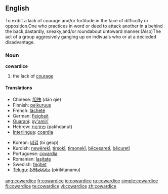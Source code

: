 ==English==
To exibit a lack of courage and/or fortitude in the face of difficulty or opposition.One who practices in word or deed to attack another in a behind the back,dastardly, sneaky,and/or roundabout untoward manner.(Also)The act of a group aggresively ganging up on indivuals who or at a decicded disadvantage.
===Noun===
'''cowardice'''

# the lack of [[courage]]

====Translations====
{{top}}
* Chinese: [[胆怯]] (dǎn qiè)
* Finnish: [[pelkuruus]]
* French: [[lâcheté]]
* German: [[Feigheit]]
* [[Guarani]]: [[py'amirĩ]]
* Hebrew: [[פחדנות]] (pakhdanut) {{f}}
* [[Interlingua]]: [[coardia]]
{{mid}}
* Korean: [[비겁]] (bi geop)
* Kurdish: [[newêrekî]], [[tirsokî]], [[tirsonekî]], [[bêcesaretî]], [[bêcuretî]]
* Portuguese: [[covardia]] {{f}}
* Romanian: [[laşitate]] {{f}}
* Swedish: [[feghet]] {{c}}
* [[Telugu]]: [[పిరికితనము]] (pirikitanamu)
{{bottom}}

[[ang:cowardice]]
[[fr:cowardice]]
[[io:cowardice]]
[[ru:cowardice]]
[[simple:cowardice]]
[[fi:cowardice]]
[[te:cowardice]]
[[vi:cowardice]]
[[zh:cowardice]]